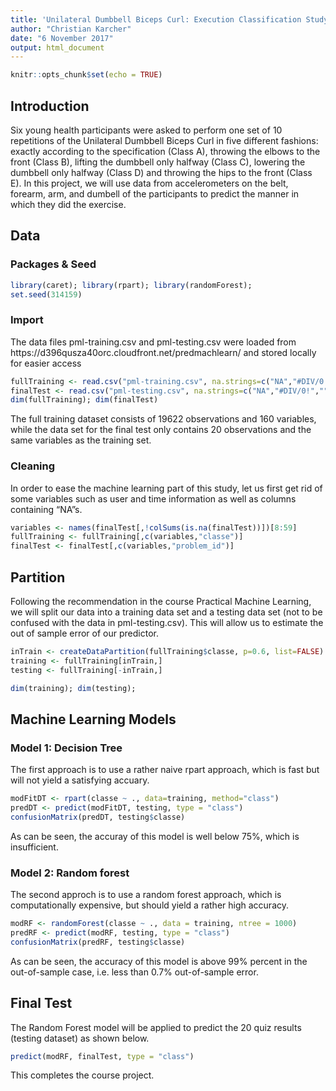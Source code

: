```yaml
---
title: 'Unilateral Dumbbell Biceps Curl: Execution Classification Study'
author: "Christian Karcher"
date: "6 November 2017"
output: html_document
---
```


```r
knitr::opts_chunk$set(echo = TRUE)
```

## Introduction

Six young health participants were asked to perform one set of 10 repetitions of the Unilateral Dumbbell Biceps Curl in five different fashions: exactly according to the specification (Class A), throwing the elbows to the front (Class B), lifting the dumbbell only halfway (Class C), lowering the dumbbell only halfway (Class D) and throwing the hips to the front (Class E).
In this project, we will use data from accelerometers on the belt, forearm, arm, and dumbell of the participants to predict the manner in which they did the exercise.

## Data

### Packages & Seed

```r
library(caret); library(rpart); library(randomForest);
set.seed(314159)
```

### Import

The data files pml-training.csv and pml-testing.csv were loaded from https://d396qusza40orc.cloudfront.net/predmachlearn/ and stored locally for easier access

```r
fullTraining <- read.csv("pml-training.csv", na.strings=c("NA","#DIV/0!",""))
finalTest <- read.csv("pml-testing.csv", na.strings=c("NA","#DIV/0!",""))
dim(fullTraining); dim(finalTest)
```

The full training dataset consists of 19622 observations and 160 variables, while the data set for the final test only contains 20 observations and the same variables as the training set.

### Cleaning

In order to ease the machine learning part of this study, let us first get rid of some variables such as user and time information as well as columns containing "NA"s.

```r
variables <- names(finalTest[,!colSums(is.na(finalTest))])[8:59]
fullTraining <- fullTraining[,c(variables,"classe")]
finalTest <- finalTest[,c(variables,"problem_id")]
```

## Partition

Following the recommendation in the course Practical Machine Learning, we will split our data into a training data set and a testing data set (not to be confused with the data in pml-testing.csv). This will allow us to estimate the out of sample error of our predictor.


```r
inTrain <- createDataPartition(fullTraining$classe, p=0.6, list=FALSE)
training <- fullTraining[inTrain,]
testing <- fullTraining[-inTrain,]

dim(training); dim(testing);
```

## Machine Learning Models

### Model 1: Decision Tree

The first approach is to use a rather naive rpart approach, which is fast but will not yield a satisfying accuary.

```r
modFitDT <- rpart(classe ~ ., data=training, method="class")
predDT <- predict(modFitDT, testing, type = "class")
confusionMatrix(predDT, testing$classe)
```

As can be seen, the accuray of this model is well below 75%, which is insufficient.

### Model 2: Random forest

The second approch is to use a random forest approach, which is computationally expensive, but should yield a rather high accuracy.

```r
modRF <- randomForest(classe ~ ., data = training, ntree = 1000)
predRF <- predict(modRF, testing, type = "class")
confusionMatrix(predRF, testing$classe)
```

As can be seen, the accuracy of this model is above 99% percent in the out-of-sample case, i.e. less than 0.7% out-of-sample error.

## Final Test

The Random Forest model will be applied to predict the 20 quiz results (testing dataset) as shown below.

```r
predict(modRF, finalTest, type = "class")
```

This completes the course project.